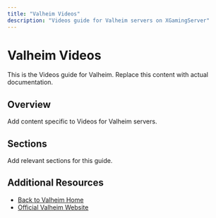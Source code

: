 ```yaml
---
title: "Valheim Videos"
description: "Videos guide for Valheim servers on XGamingServer"
---
```


# Valheim Videos

This is the Videos guide for Valheim. Replace this content with actual documentation.

## Overview

Add content specific to Videos for Valheim servers.

## Sections

Add relevant sections for this guide.

## Additional Resources

- [Back to Valheim Home](./index)
- [Official Valheim Website](https://example.com)

